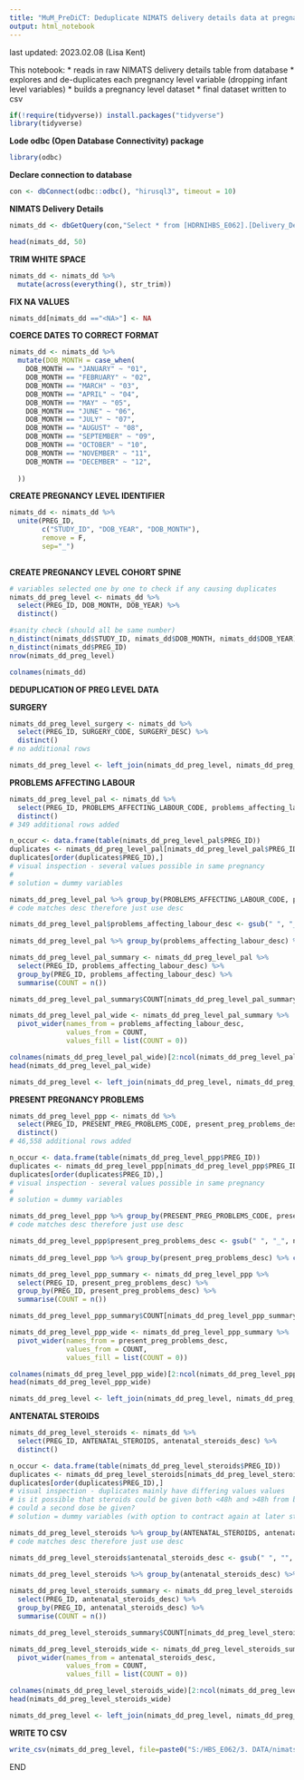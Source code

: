 ---
title: "MuM_PreDiCT: Deduplicate NIMATS delivery details data at pregnancy level"
output: html_notebook
---

last updated: 2023.02.08 (Lisa Kent)

This notebook:
* reads in raw NIMATS delivery details table from database
* explores and de-duplicates each pregnancy level variable (dropping infant level variables)
* builds a pregnancy level dataset
* final dataset written to csv

```{r}
if(!require(tidyverse)) install.packages("tidyverse")
library(tidyverse)
```

__Lode odbc (Open Database Connectivity) package__
```{r}
library(odbc)
```

__Declare connection to database__
```{r}
con <- dbConnect(odbc::odbc(), "hirusql3", timeout = 10)
```



__NIMATS Delivery Details__
```{r}
nimats_dd <- dbGetQuery(con,"Select * from [HDRNIHBS_E062].[Delivery_Details_v2_1]")
```


```{r}
head(nimats_dd, 50)
```


__TRIM WHITE SPACE__
```{r}
nimats_dd <- nimats_dd %>%
  mutate(across(everything(), str_trim))
```

__FIX NA VALUES__
```{r}
nimats_dd[nimats_dd =="<NA>"] <- NA
```

__COERCE DATES TO CORRECT FORMAT__
```{r}
nimats_dd <- nimats_dd %>%
  mutate(DOB_MONTH = case_when(
    DOB_MONTH == "JANUARY" ~ "01",
    DOB_MONTH == "FEBRUARY" ~ "02",
    DOB_MONTH == "MARCH" ~ "03",
    DOB_MONTH == "APRIL" ~ "04",
    DOB_MONTH == "MAY" ~ "05",
    DOB_MONTH == "JUNE" ~ "06",
    DOB_MONTH == "JULY" ~ "07",
    DOB_MONTH == "AUGUST" ~ "08",
    DOB_MONTH == "SEPTEMBER" ~ "09",
    DOB_MONTH == "OCTOBER" ~ "10",
    DOB_MONTH == "NOVEMBER" ~ "11",
    DOB_MONTH == "DECEMBER" ~ "12",
    
  ))
```


__CREATE PREGNANCY LEVEL IDENTIFIER__
```{r}
nimats_dd <- nimats_dd %>%
  unite(PREG_ID,
        c("STUDY_ID", "DOB_YEAR", "DOB_MONTH"),
        remove = F,
        sep="_")
  
```


__CREATE PREGNANCY LEVEL COHORT SPINE__

```{r}
# variables selected one by one to check if any causing duplicates
nimats_dd_preg_level <- nimats_dd %>%
  select(PREG_ID, DOB_MONTH, DOB_YEAR) %>%
  distinct()
```


```{r}
#sanity check (should all be same number)
n_distinct(nimats_dd$STUDY_ID, nimats_dd$DOB_MONTH, nimats_dd$DOB_YEAR)
n_distinct(nimats_dd$PREG_ID)
nrow(nimats_dd_preg_level)
```
```{r}
colnames(nimats_dd)
```



__DEDUPLICATION OF PREG LEVEL DATA__

__SURGERY__
```{r}
nimats_dd_preg_level_surgery <- nimats_dd %>%
  select(PREG_ID, SURGERY_CODE, SURGERY_DESC) %>%
  distinct()
# no additional rows 
```


```{r}
nimats_dd_preg_level <- left_join(nimats_dd_preg_level, nimats_dd_preg_level_surgery, by="PREG_ID")
```


__PROBLEMS AFFECTING LABOUR__
```{r}
nimats_dd_preg_level_pal <- nimats_dd %>%
  select(PREG_ID, PROBLEMS_AFFECTING_LABOUR_CODE, problems_affecting_labour_desc) %>%
  distinct()
# 349 additional rows added
```

```{r}
n_occur <- data.frame(table(nimats_dd_preg_level_pal$PREG_ID))
duplicates <- nimats_dd_preg_level_pal[nimats_dd_preg_level_pal$PREG_ID %in% n_occur$Var1[n_occur$Freq>1],]
duplicates[order(duplicates$PREG_ID),]
# visual inspection - several values possible in same pregnancy
# 
# solution = dummy variables
```

```{r}
nimats_dd_preg_level_pal %>% group_by(PROBLEMS_AFFECTING_LABOUR_CODE, problems_affecting_labour_desc) %>% count()
# code matches desc therefore just use desc
```

```{r}
nimats_dd_preg_level_pal$problems_affecting_labour_desc <- gsub(" ", "_", nimats_dd_preg_level_pal$problems_affecting_labour_desc)
 
nimats_dd_preg_level_pal %>% group_by(problems_affecting_labour_desc) %>% count()
```


```{r}
nimats_dd_preg_level_pal_summary <- nimats_dd_preg_level_pal %>%
  select(PREG_ID, problems_affecting_labour_desc) %>%
  group_by(PREG_ID, problems_affecting_labour_desc) %>%
  summarise(COUNT = n())
```


```{r}
nimats_dd_preg_level_pal_summary$COUNT[nimats_dd_preg_level_pal_summary$COUNT>0] <- 1
```

```{r}
nimats_dd_preg_level_pal_wide <- nimats_dd_preg_level_pal_summary %>%
  pivot_wider(names_from = problems_affecting_labour_desc,
              values_from = COUNT,
              values_fill = list(COUNT = 0))
```

```{r}
colnames(nimats_dd_preg_level_pal_wide)[2:ncol(nimats_dd_preg_level_pal_wide)] <- paste0("PROB_AFF_LABOUR_", colnames(nimats_dd_preg_level_pal_wide)[2:ncol(nimats_dd_preg_level_pal_wide)])
head(nimats_dd_preg_level_pal_wide)
```


```{r}
nimats_dd_preg_level <- left_join(nimats_dd_preg_level, nimats_dd_preg_level_pal_wide, by="PREG_ID")
```



__PRESENT PREGNANCY PROBLEMS__
```{r}
nimats_dd_preg_level_ppp <- nimats_dd %>%
  select(PREG_ID, PRESENT_PREG_PROBLEMS_CODE, present_preg_problems_desc) %>%
  distinct()
# 46,558 additional rows added
```

```{r}
n_occur <- data.frame(table(nimats_dd_preg_level_ppp$PREG_ID))
duplicates <- nimats_dd_preg_level_ppp[nimats_dd_preg_level_ppp$PREG_ID %in% n_occur$Var1[n_occur$Freq>1],]
duplicates[order(duplicates$PREG_ID),]
# visual inspection - several values possible in same pregnancy
# 
# solution = dummy variables
```

```{r}
nimats_dd_preg_level_ppp %>% group_by(PRESENT_PREG_PROBLEMS_CODE, present_preg_problems_desc) %>% count()
# code matches desc therefore just use desc
```


```{r}
nimats_dd_preg_level_ppp$present_preg_problems_desc <- gsub(" ", "_", nimats_dd_preg_level_ppp$present_preg_problems_desc)
 
nimats_dd_preg_level_ppp %>% group_by(present_preg_problems_desc) %>% count()
```


```{r}
nimats_dd_preg_level_ppp_summary <- nimats_dd_preg_level_ppp %>%
  select(PREG_ID, present_preg_problems_desc) %>%
  group_by(PREG_ID, present_preg_problems_desc) %>%
  summarise(COUNT = n())
```


```{r}
nimats_dd_preg_level_ppp_summary$COUNT[nimats_dd_preg_level_ppp_summary$COUNT>0] <- 1
```

```{r}
nimats_dd_preg_level_ppp_wide <- nimats_dd_preg_level_ppp_summary %>%
  pivot_wider(names_from = present_preg_problems_desc,
              values_from = COUNT,
              values_fill = list(COUNT = 0))
```

```{r}
colnames(nimats_dd_preg_level_ppp_wide)[2:ncol(nimats_dd_preg_level_ppp_wide)] <- paste0("PRES_PREG_PROB_", colnames(nimats_dd_preg_level_ppp_wide)[2:ncol(nimats_dd_preg_level_ppp_wide)])
head(nimats_dd_preg_level_ppp_wide)
```


```{r}
nimats_dd_preg_level <- left_join(nimats_dd_preg_level, nimats_dd_preg_level_ppp_wide, by="PREG_ID")
```


__ANTENATAL STEROIDS__
```{r}
nimats_dd_preg_level_steroids <- nimats_dd %>%
  select(PREG_ID, ANTENATAL_STEROIDS, antenatal_steroids_desc) %>%
  distinct()

```


```{r}
n_occur <- data.frame(table(nimats_dd_preg_level_steroids$PREG_ID))
duplicates <- nimats_dd_preg_level_steroids[nimats_dd_preg_level_steroids$PREG_ID %in% n_occur$Var1[n_occur$Freq>1],]
duplicates[order(duplicates$PREG_ID),]
# visual inspection - duplicates mainly have differing values values
# is it possible that steroids could be given both <48h and >48h from birth
# could a second dose be given?
# solution = dummy variables (with option to contract again at later stage)
```

```{r}
nimats_dd_preg_level_steroids %>% group_by(ANTENATAL_STEROIDS, antenatal_steroids_desc) %>% count()
# code matches desc therefore just use desc
```


```{r}
nimats_dd_preg_level_steroids$antenatal_steroids_desc <- gsub(" ", "", nimats_dd_preg_level_steroids$antenatal_steroids_desc)
 
nimats_dd_preg_level_steroids %>% group_by(antenatal_steroids_desc) %>% count()
```


```{r}
nimats_dd_preg_level_steroids_summary <- nimats_dd_preg_level_steroids %>%
  select(PREG_ID, antenatal_steroids_desc) %>%
  group_by(PREG_ID, antenatal_steroids_desc) %>%
  summarise(COUNT = n())
```


```{r}
nimats_dd_preg_level_steroids_summary$COUNT[nimats_dd_preg_level_steroids_summary$COUNT>0] <- 1
```

```{r}
nimats_dd_preg_level_steroids_wide <- nimats_dd_preg_level_steroids_summary %>%
  pivot_wider(names_from = antenatal_steroids_desc,
              values_from = COUNT,
              values_fill = list(COUNT = 0))
```

```{r}
colnames(nimats_dd_preg_level_steroids_wide)[2:ncol(nimats_dd_preg_level_steroids_wide)] <- paste0("ANTENATAL_STEROID_", colnames(nimats_dd_preg_level_steroids_wide)[2:ncol(nimats_dd_preg_level_steroids_wide)])
head(nimats_dd_preg_level_steroids_wide)
```


```{r}
nimats_dd_preg_level <- left_join(nimats_dd_preg_level, nimats_dd_preg_level_steroids_wide, by="PREG_ID")
```





__WRITE TO CSV__
```{r}
write_csv(nimats_dd_preg_level, file=paste0("S:/HBS_E062/3. DATA/nimats_dd_preg_level_", format(lubridate::now(), "%Y.%m.%d_%H.%M"), ".csv"))
```




######################################
#######           END          #######
######################################


